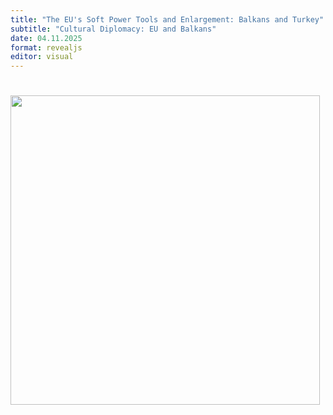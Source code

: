 ```yaml
---
title: "The EU's Soft Power Tools and Enlargement: Balkans and Turkey"
subtitle: "Cultural Diplomacy: EU and Balkans"
date: 04.11.2025
format: revealjs
editor: visual
---
```


# ![](images/Build a Library Project-16.png){width="495"}
